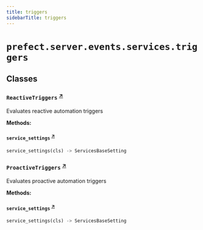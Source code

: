```yaml
---
title: triggers
sidebarTitle: triggers
---
```


# `prefect.server.events.services.triggers`

## Classes

### `ReactiveTriggers` <sup><a href="https://github.com/prefecthq/prefect/blob/main/src/prefect/server/events/services/triggers.py#L24" target="_blank">↗</a></sup>


Evaluates reactive automation triggers


**Methods:**

#### `service_settings` <sup><a href="https://github.com/prefecthq/prefect/blob/main/src/prefect/server/events/services/triggers.py#L30" target="_blank">↗</a></sup>

```python
service_settings(cls) -> ServicesBaseSetting
```

### `ProactiveTriggers` <sup><a href="https://github.com/prefecthq/prefect/blob/main/src/prefect/server/events/services/triggers.py#L64" target="_blank">↗</a></sup>


Evaluates proactive automation triggers


**Methods:**

#### `service_settings` <sup><a href="https://github.com/prefecthq/prefect/blob/main/src/prefect/server/events/services/triggers.py#L68" target="_blank">↗</a></sup>

```python
service_settings(cls) -> ServicesBaseSetting
```
